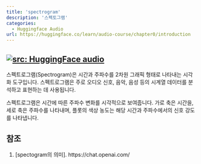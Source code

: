 ```yaml
---
title: 'spectrogram'
description: '스펙토그램'
categories:
  - Huggingface Audio
url: https://huggingface.co/learn/audio-course/chapter0/introduction
---
```

<a href="https://huggingface.co/learn/audio-course/chapter0/introduction" target="_blank"><img   loading="lazy" alt="src: HuggingFace audio" src="https://img.shields.io/badge/문서-Huggingface_Transformer-blue" ></a>
---

스펙트로그램(Spectrogram)은 시간과 주파수를 2차원 그래픽 형태로 나타내는 시각화 도구입니다. 스펙트로그램은 주로 오디오 신호, 음악, 음성 등의 시계열 데이터를 분석하고 표현하는 데 사용됩니다.

스펙트로그램은 시간에 따른 주파수 변화를 시각적으로 보여줍니다. 가로 축은 시간을, 세로 축은 주파수를 나타내며, 플롯의 색상 농도는 해당 시간과 주파수에서의 신호 강도를 나타냅니다.

## 참조
1. [spectogram의 의미]. https://chat.openai.com/
